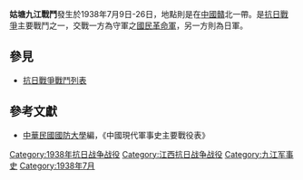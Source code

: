 {{Infobox Military Conflict|
campaign=|
image=|
caption=|
conflict=姑塘九江戰鬥|
date=1938年7月9日－26日|
place=[[中國|中國]]贛北|
result=日軍波田旅團與國民革命軍激戰，26日日軍攻陷九江，是役國民革民軍傷亡六千|
combatant1=中華民國國民革命軍二兵團9集團、29軍團|
combatant2=日軍之中國派遣軍106師團、波田旅團| 
commander1=[[張發奎|張發奎]]、[[吳奇偉|吳奇偉]]|
commander2=波田|
strength1=|
strength2=|
casualties1=|
casualties2=|
}}
'''姑塘九江戰鬥'''發生於1938年7月9日-26日，地點則是在[[中國|中國]][[江西|贛]]北一帶。是[[抗日戰爭|抗日戰爭]]主要戰鬥之一，交戰一方為守軍之[[國民革命軍|國民革命軍]]，另一方則為日軍。
==參見==
*[[抗日戰爭戰鬥列表|抗日戰爭戰鬥列表]]
==參考文獻==
*[[中華民國|中華民國]][[國防大學_(臺灣)|國防大學]]編，《中國現代軍事史主要戰役表》

[[Category:1938年抗日战争战役|Category:1938年抗日战争战役]]
[[Category:江西抗日战争战役|Category:江西抗日战争战役]]
[[Category:九江军事史|Category:九江军事史]]
[[Category:1938年7月|Category:1938年7月]]